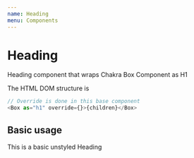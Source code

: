 ```yaml
---
name: Heading
menu: Components
---
```




# Heading

Heading component that wraps Chakra Box Component as H1

The HTML DOM structure is

```js
// Override is done in this base component
<Box as="h1" override={}>{children}</Box>
```

## Basic usage

<Playground>
  <Heading>This is a basic unstyled Heading</Heading>
</Playground>
